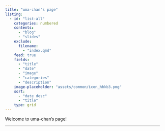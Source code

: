 ```yaml
---
title: "uma-chan's page"
listing:
  - id: "list-all"
    categories: numbered
    contents:
      - "blog"
      - "slides"
    exclude:
      filename:
        - "index.qmd"
    feed: true
    fields:
      - "title"
      - "date"
      - "image"
      - "categories"
      - "description"
    image-placeholder: "assets/common/icon_hhkb3.png"
    sort:
      - "date desc"
      - "title"
    type: grid
---
```


Welcome to uma-chan's page!

---

::: {#list-all}
:::
